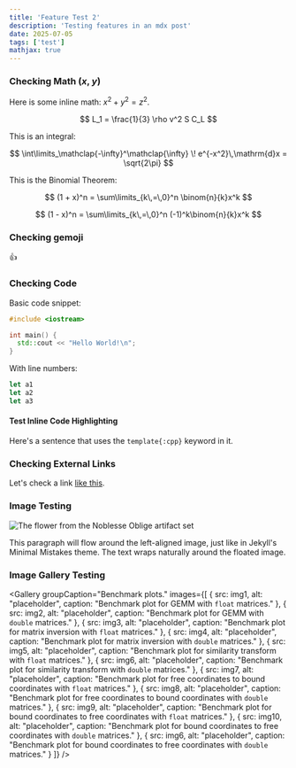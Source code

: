 ```yaml
---
title: 'Feature Test 2'
description: 'Testing features in an mdx post'
date: 2025-07-05
tags: ['test']
mathjax: true
---
```









### Checking Math ($x$, $y$)

Here is some inline math: $x^2 + y^2 = z^2$.

$$
L_1 = \frac{1}{3} \rho v^2 S C_L
$$

This is an integral:

$$
\int\limits_\mathclap{-\infty}^\mathclap{\infty} \! e^{-x^2}\,\mathrm{d}x = \sqrt{2\pi}
$$

This is the Binomial Theorem:

$$
(1 + x)^n = \sum\limits_{k\,=\,0}^n \binom{n}{k}x^k
$$

$$
(1 - x)^n = \sum\limits_{k\,=\,0}^n (-1)^k\binom{n}{k}x^k
$$

### Checking gemoji

:+1:

### Checking Code

Basic code snippet:

```cpp
#include <iostream>

int main() {
  std::cout << "Hello World!\n";
}
```

With line numbers:

```js showLineNumbers=true
let a1
let a2
let a3
```

#### Test Inline Code Highlighting

Here's a sentence that uses the `template{:cpp}` keyword in it.

### Checking External Links

Let's check a link [like this](https://www.mathjax.org/).

### Image Testing

<Image 
  src={royalFlora} 
  alt="The flower from the Noblesse Oblige artifact set"
  width={200}
  class="align-left"
/>

This paragraph will flow around the left-aligned image, just like in Jekyll's Minimal Mistakes theme. The text wraps naturally around the floated image.

<div class="clear-float"></div>

### Image Gallery Testing

<Gallery
  groupCaption="Benchmark plots."
  images={[
    {
      src: img1,
      alt: "placeholder",
      caption: "Benchmark plot for GEMM with <code>float</code> matrices."
    },
    {
      src: img2,
      alt: "placeholder",
      caption: "Benchmark plot for GEMM with <code>double</code> matrices."
    },
    {
      src: img3,
      alt: "placeholder",
      caption: "Benchmark plot for matrix inversion with <code>float</code> matrices."
    },
    {
      src: img4,
      alt: "placeholder",
      caption: "Benchmark plot for matrix inversion with <code>double</code> matrices."
    },
    {
      src: img5,
      alt: "placeholder",
      caption: "Benchmark plot for similarity transform with <code>float</code> matrices."
    },
    {
      src: img6,
      alt: "placeholder",
      caption: "Benchmark plot for similarity transform with <code>double</code> matrices."
    },
    {
      src: img7,
      alt: "placeholder",
      caption: "Benchmark plot for free coordinates to bound coordinates with <code>float</code> matrices."
    },
    {
      src: img8,
      alt: "placeholder",
      caption: "Benchmark plot for free coordinates to bound coordinates with <code>double</code> matrices."
    },
    {
      src: img9,
      alt: "placeholder",
      caption: "Benchmark plot for bound coordinates to free coordinates with <code>float</code> matrices."
    },
    {
      src: img10,
      alt: "placeholder",
      caption: "Benchmark plot for bound coordinates to free coordinates with <code>double</code> matrices."
    },
    {
      src: img6,
      alt: "placeholder",
      caption: "Benchmark plot for bound coordinates to free coordinates with <code>double</code> matrices."
    }
  ]}
/>
